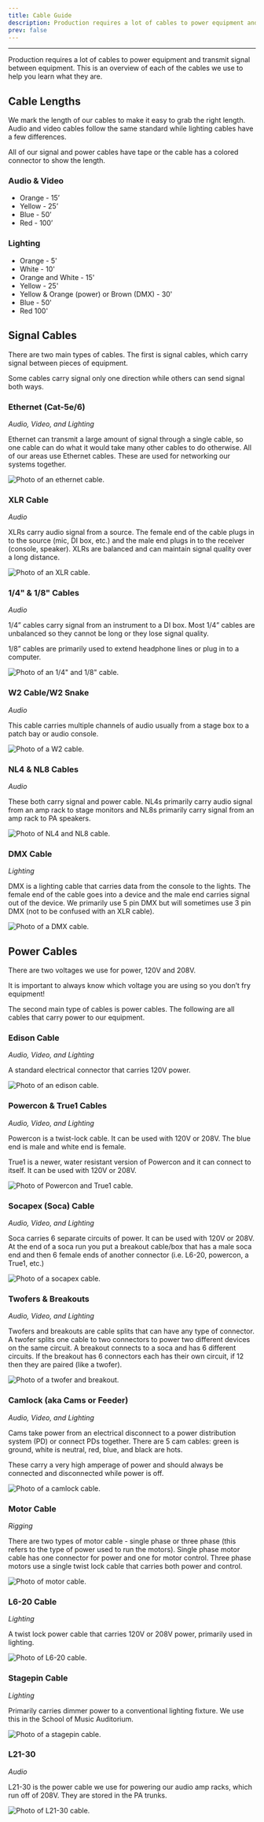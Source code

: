 ```yaml
---
title: Cable Guide
description: Production requires a lot of cables to power equipment and transmit signal between equipment. This is an overview of each of the cables we use to help you learn what they are.
prev: false
---
```



---
Production requires a lot of cables to power equipment and transmit signal between equipment. This is an overview of each of the cables we use to help you learn what they are.

## Cable Lengths
We mark the length of our cables to make it easy to grab the right length. Audio and video cables follow the same standard while lighting cables have a few differences. 

All of our signal and power cables have tape or the cable has a colored connector to show the length.

### Audio & Video
- Orange - 15’
- Yellow - 25’
- Blue - 50’
- Red - 100’

### Lighting
- Orange - 5'
- White - 10'
- Orange and White - 15'
- Yellow - 25'
- Yellow & Orange (power) or Brown (DMX) - 30'
- Blue - 50'
- Red 100'

## Signal Cables
There are two main types of cables. The first is signal cables, which carry signal between pieces of equipment. 

Some cables carry signal only one direction while others can send signal both ways.

### Ethernet (Cat-5e/6)
*Audio, Video, and Lighting*

Ethernet can transmit a large amount of signal through a single cable, so one cable can do what it would take many other cables to do otherwise. All of our areas use Ethernet cables. These are used for networking our systems together.

![Photo of an ethernet cable.](https://raw.githubusercontent.com/Liberty-Broadcast-Experience/img/refs/heads/main/cable%20guide%20photos/ethernet.png)

### XLR Cable
*Audio*


XLRs carry audio signal from a source. The female end of the cable plugs in to the source (mic, DI box, etc.) and the male end plugs in to the receiver (console, speaker). XLRs are balanced and can maintain signal quality over a long distance.

![Photo of an XLR cable.](https://raw.githubusercontent.com/Liberty-Broadcast-Experience/img/refs/heads/main/cable%20guide%20photos/xlr.png)

### 1/4" & 1/8" Cables
*Audio*


1/4” cables carry signal from an instrument to a DI box. Most 1/4” cables are unbalanced so they cannot be long or they lose signal quality.

1/8” cables are primarily used to extend headphone lines or plug in to a computer.

![Photo of an 1/4" and 1/8" cable.](https://github.com/Liberty-Broadcast-Experience/img/blob/main/cable%20guide%20photos/forth%20and%20eighth%20inch.png?raw=true)

### W2 Cable/W2 Snake
*Audio*


This cable carries multiple channels of audio usually from a stage box to a patch bay or audio console.

![Photo of a W2 cable.](https://github.com/Liberty-Broadcast-Experience/img/blob/main/cable%20guide%20photos/w2%20snake%20and%20cable.png?raw=true)

### NL4 & NL8 Cables
*Audio*


These both carry signal and power cable. NL4s primarily carry audio signal from an amp rack to stage monitors and NL8s primarily carry signal from an amp rack to PA speakers.

![Photo of NL4 and NL8 cable.](https://github.com/Liberty-Broadcast-Experience/img/blob/main/cable%20guide%20photos/nl4%20and%20nl8.png?raw=true)

### DMX Cable
*Lighting*


DMX is a lighting cable that carries data from the console to the lights. The female end of the cable goes into a device and the male end carries signal out of the device.
We primarily use 5 pin DMX but will sometimes use 3 pin DMX (not to be confused with an XLR cable).

![Photo of a DMX cable.](https://github.com/Liberty-Broadcast-Experience/img/blob/main/cable%20guide%20photos/dmx.png?raw=true)

## Power Cables
There are two voltages we use for power, 120V and 208V.

<Aside type="caution" title="Caution">
  It is important to always know which voltage you are using so you don’t fry equipment!
</Aside>

The second main type of cables is power cables. The following are all cables that carry power to our equipment.
    
### Edison Cable
*Audio, Video, and Lighting*


A standard electrical connector that carries 120V power. 

![Photo of an edison cable.](https://github.com/Liberty-Broadcast-Experience/img/blob/main/cable%20guide%20photos/edison.png?raw=true)

### Powercon & True1 Cables
*Audio, Video, and Lighting*


Powercon is a twist-lock cable. It can be used with 120V or 208V. The blue end is male and white end is female.

True1 is a newer, water resistant version of Powercon and it can connect to itself. It can be used with 120V or 208V. 

![Photo of Powercon and True1 cable.](https://github.com/Liberty-Broadcast-Experience/img/blob/main/cable%20guide%20photos/powercon%20and%20true1.png?raw=true)

### Socapex (Soca) Cable
*Audio, Video, and Lighting*


Soca carries 6 separate circuits of power. It can be used with 120V or 208V. At the end of a soca run you put a breakout cable/box that has a male soca end and then 6 female ends of another connector
(i.e. L6-20, powercon, a True1, etc.)

![Photo of a socapex cable.](https://github.com/Liberty-Broadcast-Experience/img/blob/main/cable%20guide%20photos/socapex.png?raw=true)

### Twofers & Breakouts
*Audio, Video, and Lighting*


Twofers and breakouts are cable splits that can have any type of connector. A twofer splits one cable to two connectors to power two different devices on the same circuit. A breakout connects to a soca and has 6 different circuits. If the breakout has 6 connectors each has their own circuit, if 12 then they are paired (like a twofer). 

![Photo of a twofer and breakout.](https://github.com/Liberty-Broadcast-Experience/img/blob/main/cable%20guide%20photos/twofer.png?raw=true)

### Camlock (aka Cams or Feeder)
*Audio, Video, and Lighting*


Cams take power from an electrical disconnect to a power distribution system (PD) or connect PDs together. There are 5 cam cables: green is ground, white is neutral, red, blue, and black are hots.

<Aside type="caution" title="Caution">
  These carry a very high amperage of power and should always be connected and disconnected while power is off.
</Aside>

![Photo of a camlock cable.](https://github.com/Liberty-Broadcast-Experience/img/blob/main/cable%20guide%20photos/camlock.png?raw=true)

### Motor Cable
*Rigging*


There are two types of motor cable - single phase or three phase (this refers to the type of power used to run the motors). Single phase motor cable has one connector for power and one for motor control. Three phase motors use a single twist lock cable that carries both power and control.

![Photo of motor cable.](https://github.com/Liberty-Broadcast-Experience/img/blob/main/cable%20guide%20photos/motor.png?raw=true)

### L6-20 Cable
*Lighting*


A twist lock power cable that carries 120V or 208V power, primarily used in lighting.

![Photo of L6-20 cable.](https://github.com/Liberty-Broadcast-Experience/img/blob/main/cable%20guide%20photos/l620.png?raw=true)

### Stagepin Cable
*Lighting*


Primarily carries dimmer power to a conventional lighting fixture. We use this in the School of Music Auditorium.

![Photo of a stagepin cable.](https://github.com/Liberty-Broadcast-Experience/img/blob/main/cable%20guide%20photos/stagepin.png?raw=true)

### L21-30
*Audio*


L21-30 is the power cable we use for powering our audio amp racks, which run off of 208V. They are stored in the PA trunks. 

![Photo of L21-30 cable.](https://github.com/Liberty-Broadcast-Experience/img/blob/main/cable%20guide%20photos/l2130.png?raw=true)